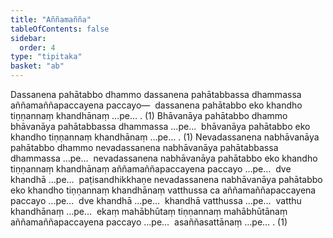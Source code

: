 ```yaml
---
title: "Aññamañña"
tableOfContents: false
sidebar:
  order: 4
type: "tipitaka"
basket: "ab"
---
```



<DynamicBreadcrumb />

<Division number="80">

<Paragraph number="978">
Dassanena pahātabbo dhammo dassanena pahātabbassa dhammassa aññamaññapaccayena paccayo—  dassanena pahātabbo eko khandho tiṇṇannaṃ khandhānaṃ …pe… . (1)
</Paragraph>

<Paragraph number="979">
Bhāvanāya pahātabbo dhammo bhāvanāya pahātabbassa dhammassa …pe…  bhāvanāya pahātabbo eko khandho tiṇṇannaṃ khandhānaṃ …pe… . (1)
</Paragraph>

<Paragraph number="980">
Nevadassanena nabhāvanāya pahātabbo dhammo nevadassanena nabhāvanāya pahātabbassa dhammassa …pe…  nevadassanena nabhāvanāya pahātabbo eko khandho tiṇṇannaṃ khandhānaṃ aññamaññapaccayena paccayo …pe…  dve khandhā …pe…  paṭisandhikkhaṇe nevadassanena nabhāvanāya pahātabbo eko khandho tiṇṇannaṃ khandhānaṃ vatthussa ca aññamaññapaccayena paccayo …pe…  dve khandhā …pe…  khandhā vatthussa …pe…  vatthu khandhānaṃ …pe…  ekaṃ mahābhūtaṃ tiṇṇannaṃ mahābhūtānaṃ aññamaññapaccayena paccayo …pe…  asaññasattānaṃ …pe… . (1)
</Paragraph>
</Division>